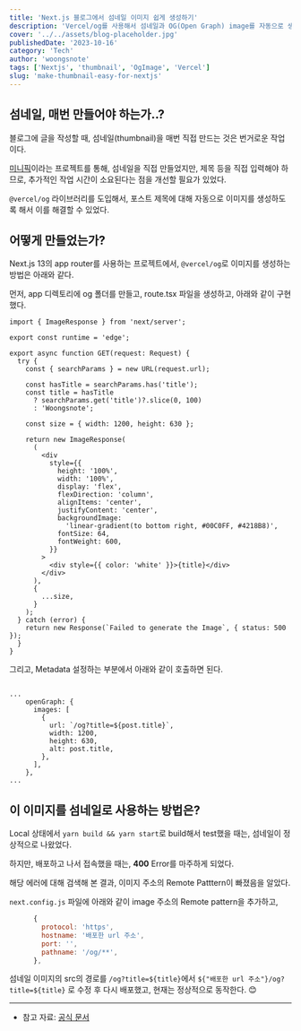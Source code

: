 ```yaml
---
title: 'Next.js 블로그에서 섬네일 이미지 쉽게 생성하기'
description: 'Vercel/og를 사용해서 섬네일과 OG(Open Graph) image를 자동으로 생성하는 방법'
cover: '../../assets/blog-placeholder.jpg'
publishedDate: '2023-10-16'
category: 'Tech'
author: 'woongsnote'
tags: ['Nextjs', 'thumbnail', 'OgImage', 'Vercel']
slug: 'make-thumbnail-easy-for-nextjs'
---
```


## 섬네일, 매번 만들어야 하는가..?

블로그에 글을 작성할 때, 섬네일(thumbnail)을 매번 직접 만드는 것은 번거로운 작업이다.

[미니픽](https://mini-pick.vercel.app)이라는 프로젝트를 통해, 섬네일을 직접 만들었지만, 제목 등을 직접 입력해야 하므로, 추가적인 작업 시간이 소요된다는 점을 개선할 필요가 있었다.

`@vercel/og` 라이브러리를 도입해서, 포스트 제목에 대해 자동으로 이미지를 생성하도록 해서 이를 해결할 수 있었다.

## 어떻게 만들었는가?

Next.js 13의 app router를 사용하는 프로젝트에서, `@vercel/og`로 이미지를 생성하는 방법은 아래와 같다.

먼저, app 디렉토리에 og 폴더를 만들고, route.tsx 파일을 생성하고, 아래와 같이 구현했다.

```tsx
import { ImageResponse } from 'next/server';

export const runtime = 'edge';

export async function GET(request: Request) {
  try {
    const { searchParams } = new URL(request.url);

    const hasTitle = searchParams.has('title');
    const title = hasTitle
      ? searchParams.get('title')?.slice(0, 100)
      : 'Woongsnote';

    const size = { width: 1200, height: 630 };

    return new ImageResponse(
      (
        <div
          style={{
            height: '100%',
            width: '100%',
            display: 'flex',
            flexDirection: 'column',
            alignItems: 'center',
            justifyContent: 'center',
            backgroundImage:
              'linear-gradient(to bottom right, #00C0FF, #4218B8)',
            fontSize: 64,
            fontWeight: 600,
          }}
        >
          <div style={{ color: 'white' }}>{title}</div>
        </div>
      ),
      {
        ...size,
      }
    );
  } catch (error) {
    return new Response(`Failed to generate the Image`, { status: 500 });
  }
}
```

그리고, Metadata 설정하는 부분에서 아래와 같이 호출하면 된다.

```tsx

...
    openGraph: {
      images: [
        {
          url: `/og?title=${post.title}`,
          width: 1200,
          height: 630,
          alt: post.title,
        },
      ],
    },
...

```

## 이 이미지를 섬네일로 사용하는 방법은?

Local 상태에서 `yarn build && yarn start`로 build해서 test했을 때는, 섬네일이 정상적으로 나왔었다.

하지만, 배포하고 나서 접속했을 때는, **400** Error를 마주하게 되었다.

해당 에러에 대해 검색해 본 결과, 이미지 주소의 Remote Patttern이 빠졌음을 알았다.

`next.config.js` 파일에 아래와 같이 image 주소의 Remote pattern을 추가하고,

```js
      {
        protocol: 'https',
        hostname: '배포한 url 주소',
        port: '',
        pathname: '/og/**',
      },
```

섬네일 이미지의 src의 경로를 `/og?title=${title}`에서 `${"배포한 url 주소"}/og?title=${title}` 로 수정 후 다시 배포했고, 현재는 정상적으로 동작한다. 😊

---

- 참고 자료: [공식 문서](https://vercel.com/docs/functions/edge-functions/og-image-generation)

